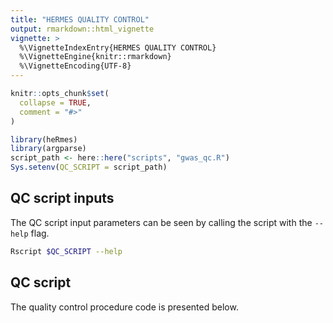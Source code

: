 ```yaml
---
title: "HERMES QUALITY CONTROL"
output: rmarkdown::html_vignette
vignette: >
  %\VignetteIndexEntry{HERMES QUALITY CONTROL}
  %\VignetteEngine{knitr::rmarkdown}
  %\VignetteEncoding{UTF-8}
---
```


```r
knitr::opts_chunk$set(
  collapse = TRUE,
  comment = "#>"
)
```

```r
library(heRmes)
library(argparse)
script_path <- here::here("scripts", "gwas_qc.R")
Sys.setenv(QC_SCRIPT = script_path)
```

## QC script inputs  
The QC script input parameters can be seen by calling the script with the `--help` flag.

```bash
Rscript $QC_SCRIPT --help
```

## QC script  
The quality control procedure code is presented below.

```r

```

